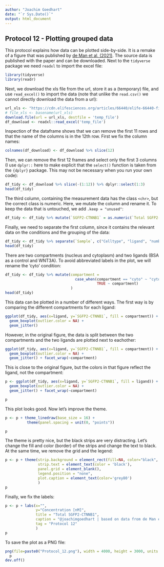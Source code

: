 ```yaml
---
author: "Joachim Goedhart"
date: "`r Sys.Date()`"
output: html_document
---
```


## Protocol 12 - Plotting grouped data {#protocol-12}

This protocol explains how data can be plotted side-by-side. It is a remake of a figure that was published by [de Man et al. (2021)](https://doi.org/10.7554/eLife.66440). The source data is published with the paper and can be downloaded. Next to the `tidyverse` package we need `readxl` to import the excel file:

```r
library(tidyverse)
library(readr)
```

Next, we download the xls file from the url, store it as a (temporary) file, and use `read_excel()` to import the data (note that unlike the `read.csv()` we cannot directly download the data from a url):

```r
url_xls <- "https://cdn.elifesciences.org/articles/66440/elife-66440-fig5-data1-v2.xlsx"
# file_xls <- basename(url_xls)
download.file(url = url_xls, destfile = 'temp_file')
df_download <- readxl::read_excel('temp_file')
```

Inspection of the dataframe shows that we can remove the first 11 rows and that the name of the columns is in the 12th row. First we fix the column names:

```r
colnames(df_download) <- df_download %>% slice(12)
```

Then, we can remove the first 12 frames and select only the first 3 columns (I use `dplyr::` here to make explicit that the `select()` function is taken from the `{dplyr}` package. This may not be necessary when you run your own code):

```r
df_tidy <- df_download %>% slice(-(1:12)) %>% dplyr::select(1:3)
head(df_tidy)
```

The third column, containing the measurement data has the class `<chr>`, but the correct class is numeric. Here, we mutate the column and rename it. To keep the data that is untouched, we add `.keep = "unused"`:

```r
df_tidy <- df_tidy %>% mutate(`SGFP2-CTNNB1` = as.numeric(`Total SGFP2-CTNNB1 concentration`), .keep = "unused")
```

Finally, we need to separate the first column, since it contains the relevant data on the conditions and the grouping of the data:

```r
df_tidy <- df_tidy %>% separate(`Sample`, c("Celltype", "ligand", "number", "compartment"), sep=" ")
head(df_tidy)
```

There are two compartments (nucleus and cytoplasm) and two ligands (BSA as a control and WNT3A). To avoid abbreviated labels in the plot, we will rename the 'cyto' condition:

```r
df_tidy <- df_tidy %>% mutate(compartment =
                                case_when(compartment == "cyto" ~ "cytoplasm",
                                          TRUE ~ compartment)
                              )
head(df_tidy)
```

This data can be plotted in a number of different ways. The first way is by comparing the different compartments for each ligand: 

```r
ggplot(df_tidy, aes(x=ligand, y=`SGFP2-CTNNB1`, fill = compartment)) +
  geom_boxplot(outlier.color = NA) +
  geom_jitter() 
```

However, in the original figure, the data is split between the two compartments and the two ligands are plotted next to eachother:

```r
ggplot(df_tidy, aes(x=ligand, y=`SGFP2-CTNNB1`, fill = compartment)) +
  geom_boxplot(outlier.color = NA) +
  geom_jitter() + facet_wrap(~compartment)
```

This is close to the original figure, but the colors in that figure reflect the ligand, not the compartment:

```r
p <- ggplot(df_tidy, aes(x=ligand, y=`SGFP2-CTNNB1`, fill = ligand)) +
  geom_boxplot(outlier.color = NA) +
  geom_jitter() + facet_wrap(~compartment)

p
```

This plot looks good. Now let's improve the theme. 

``` r
p <- p + theme_linedraw(base_size = 16) + 
          theme(panel.spacing = unit(0, "points"))

p
```

The theme is pretty nice, but the black strips are very distracting. Let's change the fill and color (border) of the strips and change the text to black. At the same time, we remove the grid and the legend: 

``` r
p <- p + theme(strip.background = element_rect(fill=NA, color="black", size = .5),
               strip.text = element_text(color = 'black'),
               panel.grid = element_blank(),
               legend.position = "none",
               plot.caption = element_text(color='grey80')
               )
p
```

Finally, we fix the labels:

```r
p <- p + labs(x="",
              y="Concentration [nM]",
              title = "Total SGFP2-CTNNB1",
              caption = "@joachimgoedhart | based on data from de Man et al., DOI: 10.7554/eLife.66440",
              tag = "Protocol 12"
              )
p
```

To save the plot as a PNG file:

```r
png(file=paste0("Protocol_12.png"), width = 4000, height = 3000, units = "px", res = 400)
  p
dev.off()
```





